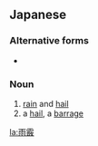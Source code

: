 ==Japanese==
{{ja-kanjitab|あめ|あられ|yomi=k}}

===Alternative forms===
* {{l/ja|雨あられ}}

===Noun===
{{ja-noun|あめあられ}}

# [[rain]] and [[hail]]
# a [[hail]], a [[barrage]]

[[la:雨霰]]